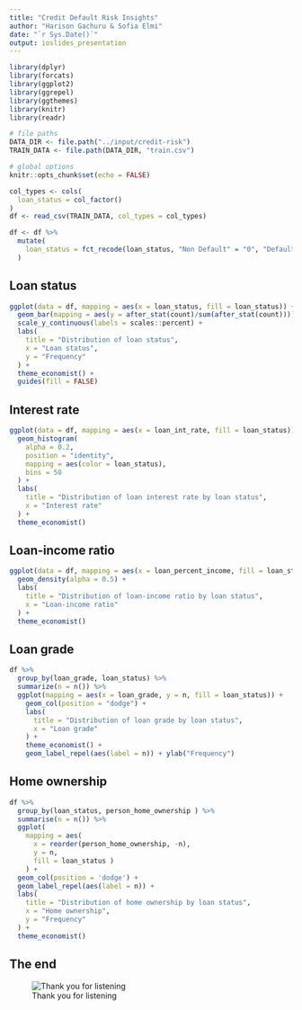 ```yaml
---
title: "Credit Default Risk Insights"
author: "Harison Gachuru & Sofia Elmi"
date: "`r Sys.Date()`"
output: ioslides_presentation
---
```


```r
library(dplyr)
library(forcats)
library(ggplot2)
library(ggrepel)
library(ggthemes)
library(knitr)
library(readr)
```


```r
# file paths
DATA_DIR <- file.path("../input/credit-risk")
TRAIN_DATA <- file.path(DATA_DIR, "train.csv")

# global options
knitr::opts_chunk$set(echo = FALSE)
```

```r
col_types <- cols(
  loan_status = col_factor()
)
df <- read_csv(TRAIN_DATA, col_types = col_types)
```

```r
df <- df %>%
  mutate(
    loan_status = fct_recode(loan_status, "Non Default" = "0", "Default" = "1")
  )
```

## Loan status
```r
ggplot(data = df, mapping = aes(x = loan_status, fill = loan_status)) +
  geom_bar(mapping = aes(y = after_stat(count)/sum(after_stat(count)))) +
  scale_y_continuous(labels = scales::percent) +
  labs(
    title = "Distribution of loan status",
    x = "Loan status",
    y = "Frequency"
  ) +
  theme_economist() +
  guides(fill = FALSE) 
```

## Interest rate
```r
ggplot(data = df, mapping = aes(x = loan_int_rate, fill = loan_status)) +
  geom_histogram(
    alpha = 0.2,
    position = "identity",
    mapping = aes(color = loan_status),
    bins = 50
  ) +
  labs(
    title = "Distribution of loan interest rate by loan status",
    x = "Interest rate"
  ) +
  theme_economist()
```

## Loan-income ratio
```r
ggplot(data = df, mapping = aes(x = loan_percent_income, fill = loan_status)) +
  geom_density(alpha = 0.5) +
  labs(
    title = "Distribution of loan-income ratio by loan status",
    x = "Loan-income ratio"
  ) +
  theme_economist()
```

## Loan grade
```r
df %>% 
  group_by(loan_grade, loan_status) %>% 
  summarize(n = n()) %>%
  ggplot(mapping = aes(x = loan_grade, y = n, fill = loan_status)) +
    geom_col(position = "dodge") +
    labs(
      title = "Distribution of loan grade by loan status",
      x = "Loan grade"
    ) +
    theme_economist() +
    geom_label_repel(aes(label = n)) + ylab("Frequency")
```

## Home ownership
```r
df %>% 
  group_by(loan_status, person_home_ownership ) %>%
  summarise(n = n()) %>%
  ggplot(
    mapping = aes(
      x = reorder(person_home_ownership, -n),
      y = n,
      fill = loan_status )
    ) +
  geom_col(position = 'dodge') +
  geom_label_repel(aes(label = n)) +
  labs(
    title = "Distribution of home ownership by loan status",
    x = "Home ownership",
    y = "Frequency"
  ) +
  theme_economist()
```

## The end
![Thank you for listening](../assets/thanks-4-listening.jpg)
